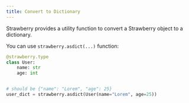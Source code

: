 ```yaml
---
title: Convert to Dictionary
---
```

Strawberry provides a utility function to convert a Strawberry object to a
dictionary.

You can use `strawberry.asdict(...)` function:

```python
@strawberry.type
class User:
    name: str
    age: int


# should be {"name": "Lorem", "age": 25}
user_dict = strawberry.asdict(User(name="Lorem", age=25))
```
